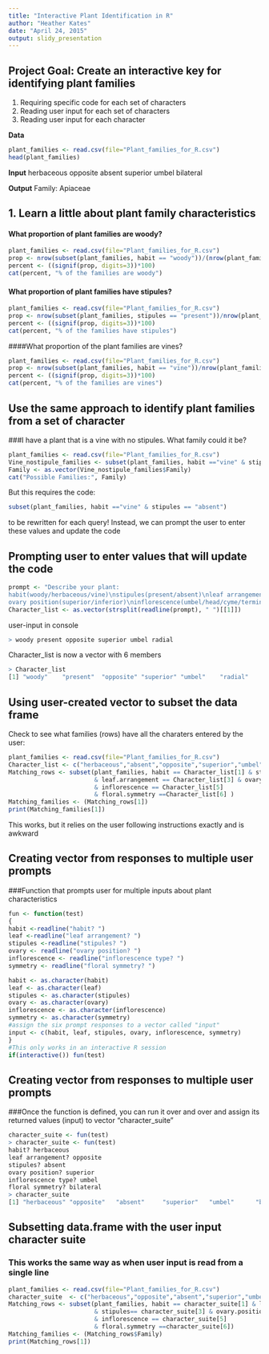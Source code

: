 ```yaml
---
title: "Interactive Plant Identification in R"
author: "Heather Kates"
date: "April 24, 2015"
output: slidy_presentation
---
```


## Project Goal: Create an interactive key for identifying plant families
1. Requiring specific code for each set of characters
2. Reading user input for each set of characters
3. Reading user input for each character  

**Data**
```r
plant_families <- read.csv(file="Plant_families_for_R.csv")
head(plant_families)
```
**Input**
herbaceous opposite absent superior umbel bilateral  

**Output**
Family: Apiaceae
  

## 1. Learn a little about plant family characteristics

#### What proportion of plant families are woody?
```r
plant_families <- read.csv(file="Plant_families_for_R.csv")
prop <- nrow(subset(plant_families, habit == "woody"))/(nrow(plant_families))
percent <- ((signif(prop, digits=3))*100)
cat(percent, "% of the families are woody")
```
#### What proportion of plant families have stipules?
```r
plant_families <- read.csv(file="Plant_families_for_R.csv")
prop <- nrow(subset(plant_families, stipules == "present"))/nrow(plant_families)
percent <- ((signif(prop, digits=3))*100)
cat(percent, "% of the families have stipules")
```
####What proportion of the plant families are vines?
```r
plant_families <- read.csv(file="Plant_families_for_R.csv")
prop <- nrow(subset(plant_families, habit == "vine"))/nrow(plant_families)
percent <- ((signif(prop, digits=3))*100)
cat(percent, "% of the families are vines")
```

## Use the same approach to identify plant families from a set of character
###I have a plant that is a vine with no stipules.  What family could it be?
```r
plant_families <- read.csv(file="Plant_families_for_R.csv")
Vine_nostipule_families <- subset(plant_families, habit =="vine" & stipules == "absent")
Family <- as.vector(Vine_nostipule_families$Family)
cat("Possible Families:", Family)
```
But this requires the code:
```r
subset(plant_families, habit =="vine" & stipules == "absent") 
```
to be rewritten for each query!
Instead, we can prompt the user to enter these values and update the code

## Prompting user to enter values that will update the code

```r
prompt <- "Describe your plant:
habit(woody/herbaceous/vine)\nstipules(present/absent)\nleaf arrangement(opposite/alternate) 
ovary position(superior/inferior)\ninflorescence(umbel/head/cyme/terminal)\nfloral symmetry(radial/zygomorphic/actinomorphic)"
Character_list <- as.vector(strsplit(readline(prompt), " ")[[1]])
```
user-input in console
```r
> woody present opposite superior umbel radial
```
Character_list is now a vector with 6 members
```r
> Character_list
[1] "woody"    "present"  "opposite" "superior" "umbel"    "radial"  
```
## Using user-created vector to subset the data frame
Check to see what families (rows) have all the charaters entered by the user:
```r
plant_families <- read.csv(file="Plant_families_for_R.csv")
Character_list <- c("herbaceous","absent","opposite","superior","umbel","bilateral")
Matching_rows <- subset(plant_families, habit == Character_list[1] & stipules == Character_list[2] 
                        & leaf.arrangement == Character_list[3] & ovary.position== Character_list[4]  
                        & inflorescence == Character_list[5]
                        & floral.symmetry ==Character_list[6] )
Matching_families <- (Matching_rows[1])
print(Matching_families[1])
```
This works, but it relies on the user following instructions exactly and is awkward

## Creating vector from responses to multiple user prompts
###Function that prompts user for multiple inputs about plant characteristics
```r
fun <- function(test)
{
habit <-readline("habit? ")
leaf <-readline("leaf arrangement? ")
stipules <-readline("stipules? ")
ovary <- readline("ovary position? ")
inflorescence <- readline("inflorescence type? ")
symmetry <- readline("floral symmetry? ")

habit <- as.character(habit)
leaf <- as.character(leaf)
stipules <- as.character(stipules)
ovary <- as.character(ovary)
inflorescence <- as.character(inflorescence)
symmetry <- as.character(symmetry)
#assign the six prompt responses to a vector called "input"
input <- c(habit, leaf, stipules, ovary, inflorescence, symmetry)
}
#This only works in an interactive R session
if(interactive()) fun(test)
```

## Creating vector from responses to multiple user prompts
###Once the function is defined, you can run it over and over and assign its returned values (input) to vector "character_suite"
```r
character_suite <- fun(test)
> character_suite <- fun(test)
habit? herbaceous
leaf arrangement? opposite
stipules? absent
ovary position? superior
inflorescence type? umbel
floral symmetry? bilateral
> character_suite
[1] "herbaceous" "opposite"   "absent"     "superior"   "umbel"      "bilateral" 
```

## Subsetting data.frame with the user input character suite
### This works the same way as when user input is read from a single line
```r
plant_families <- read.csv(file="Plant_families_for_R.csv")
character_suite  <- c("herbaceous","opposite","absent","superior","umbel","bilateral")
Matching_rows <- subset(plant_families, habit == character_suite[1] & leaf.arrangement == character_suite[2]
                        & stipules== character_suite[3] & ovary.position== character_suite[4]
                        & inflorescence == character_suite[5]
                        & floral.symmetry ==character_suite[6])
Matching_families <- (Matching_rows$Family)
print(Matching_rows[1])
```
